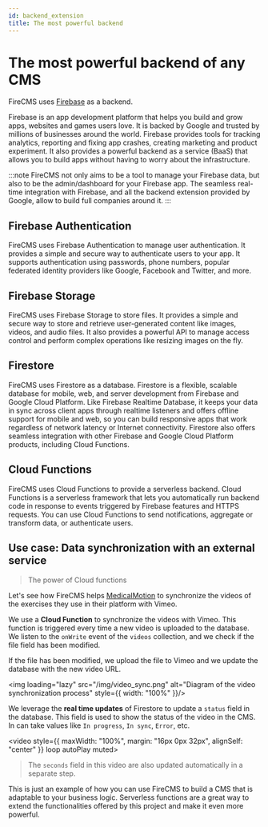 ```yaml
---
id: backend_extension
title: The most powerful backend
---
```


<div style={{ height: "350px" }}/>

# The most powerful backend of any CMS

FireCMS uses [Firebase](https://firebase.com) as a backend.

Firebase is an app development platform that helps you build and grow apps,
websites and games users love. It is backed by Google and trusted by millions of
businesses around the world. Firebase provides tools for tracking analytics,
reporting and fixing app crashes, creating marketing and product experiment.
It also provides a powerful backend as a service (BaaS) that allows you to
build apps without having to worry about the infrastructure.

:::note
FireCMS not only aims to be a tool to manage your Firebase data, but also to
be the admin/dashboard for your Firebase app.
The seamless real-time integration with Firebase, and all the backend extension
provided by Google, allow to build full companies around it.
:::

## Firebase Authentication

FireCMS uses Firebase Authentication to manage user authentication. It
provides a simple and secure way to authenticate users to your app. It
supports authentication using passwords, phone numbers, popular federated
identity providers like Google, Facebook and Twitter, and more.

## Firebase Storage

FireCMS uses Firebase Storage to store files. It provides a simple and secure
way to store and retrieve user-generated content like images, videos, and audio
files. It also provides a powerful API to manage access control and perform
complex operations like resizing images on the fly.

## Firestore

FireCMS uses Firestore as a database. Firestore is a flexible, scalable
database for mobile, web, and server development from Firebase and Google
Cloud Platform. Like Firebase Realtime Database, it keeps your data in sync
across client apps through realtime listeners and offers offline support for
mobile and web, so you can build responsive apps that work regardless of network
latency or Internet connectivity. Firestore also offers seamless integration
with other Firebase and Google Cloud Platform products, including Cloud
Functions.

## Cloud Functions

FireCMS uses Cloud Functions to provide a serverless backend. Cloud Functions
is a serverless framework that lets you automatically run backend code in
response to events triggered by Firebase features and HTTPS requests. You can
use Cloud Functions to send notifications, aggregate or transform data, or
authenticate users.

## Use case: Data synchronization with an external service

> The power of Cloud functions

Let's see how FireCMS helps [MedicalMotion](https://medicalmotion.com/) to
synchronize the videos of the exercises they use in their platform with
Vimeo.

We use a **Cloud Function** to synchronize the videos with Vimeo. This function
is triggered every time a new video is uploaded to the database. We listen
to the `onWrite` event of the `videos` collection, and we check if the file
field has been modified.

If the file has been modified, we upload the file to Vimeo and we update the
database with the new video URL.

<img loading="lazy"
src="/img/video_sync.png"
alt="Diagram of the video synchronization process"
style={{
width: "100%"
}}/>

We leverage the **real time updates** of Firestore to update a `status` field
in the database. This field is used to show the status of the video in the
CMS. In can take values like `In progress`, `In sync`, `Error`, etc.

<video style={{
maxWidth: "100%",
margin: "16px 0px 32px",
alignSelf: "center"
}}
loop autoPlay muted>
<source src="/img/video_sync.mp4" type="video/mp4"/>
</video>

> The `seconds` field in this video are also updated automatically in
> a separate step.

This is just an example of how you can use FireCMS to build a CMS that is
adaptable to your business logic. Serverless functions are a great way to
extend the functionalities offered by this project and make it even more
powerful.








